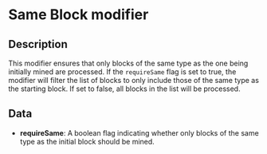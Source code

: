 # Same Block modifier

## Description

  
This modifier ensures that only blocks of the same type as the one being initially mined are processed. If the `requireSame` flag is set to true, the modifier will filter the list of blocks to only include those of the same type as the starting block. If set to false, all blocks in the list will be processed.

## Data

- **requireSame**:  A boolean flag indicating whether only blocks of the same type as the initial block should be mined.

